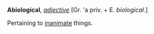 '''Abiological''', ''[[adjective (part of speech)|adjective]]'' [Gr. 'a priv. + E. ''biological''.]

Pertaining to [[inanimate]] things.